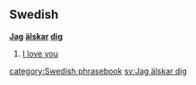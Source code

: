 ==Swedish==
'''[[jag#Swedish|Jag]] [[älska]]r [[dig#Swedish|dig]]'''


#[[I love you]]

[[category:Swedish phrasebook]]
[[sv:Jag älskar dig]]